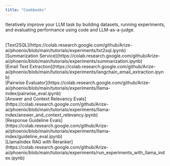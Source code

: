 ```yaml
---
title: "Cookbooks"
---
```


Iteratively improve your LLM task by building datasets, running experiments, and evaluating performance using code and LLM-as-a-judge.

<CardGroup>
<Card title="Comprehensive Use Cases" img="/images/0b1d0633-image.avif">
<br />
[Text2SQL](https://colab.research.google.com/github/Arize-ai/phoenix/blob/main/tutorials/experiments/txt2sql.ipynb)
<br />
[Summarization Service](https://colab.research.google.com/github/Arize-ai/phoenix/blob/main/tutorials/experiments/summarization.ipynb)
<br />
[Email Text Extraction](https://colab.research.google.com/github/Arize-ai/phoenix/blob/main/tutorials/experiments/langchain_email_extraction.ipynb)
<br />
[Pairwise Evaluator](https://colab.research.google.com/github/Arize-ai/phoenix/blob/main/tutorials/experiments/llama-index/pairwise_eval.ipynb)
</Card>
<Card title="RAG Use Cases" img="/images/5efa7f86-image.avif">
<br />
[Answer and Context Relevancy Evals](https://colab.research.google.com/github/Arize-ai/phoenix/blob/main/tutorials/experiments/llama-index/answer_and_context_relevancy.ipynb)
<br />
[Response Guideline Evals](https://colab.research.google.com/github/Arize-ai/phoenix/blob/main/tutorials/experiments/llama-index/guideline_eval.ipynb)
<br />
[LlamaIndex RAG with Reranker](https://colab.research.google.com/github/Arize-ai/phoenix/blob/main/tutorials/experiments/run_experiments_with_llama_index.ipynb)
</Card>
</CardGroup>


